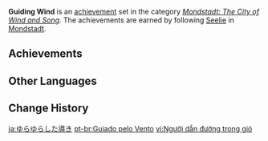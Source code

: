 {{Achievement Set Infobox
|title        = 
|primogems    = {{Achievement/Primogems|Guiding Wind}}
|total        = {{Achievement/Total|Guiding Wind}}
|category     = Mondstadt: The City of Wind and Song
}}
'''Guiding Wind''' is an [[achievement]] set in the category ''[[Mondstadt: The City of Wind and Song]]''. The achievements are earned by following [[Seelie]] in [[Mondstadt]].

==Achievements==
{{Achievements by Category Table|Guiding Wind}}
<!--
==Notes==

==Trivia==
-->
==Other Languages==
{{Other Languages
|en      = Guiding Wind
|zhs     = 风中引路人
|zhs_rm  = Fēngzhōng Yǐnlùrén
|zht     = 風中引路人
|zht_rm  = Fēngzhōng Yǐnlùrén
|zh_tl   = Guide in the Wind
|ja      = ゆらゆらした導き
|ja_rm   = Yurayura Shita Michibiki
|ja_tl   = Swaying Guidance
|ko      = 바람 속 길잡이
|ko_rm   = Baram Sok Giljap'i
|ko_tl   = Guide in the Wind
|es      = Guiado por el viento
|es_tl   = Guided By the Wind
|fr      = {{MC|m=Guidé|f=Guidée}} par le vent
|fr_tl   = {{MC|Guided|mf=1}} by the Wind
|ru      = Направляющий ветер
|ru_tl   = Guiding Wind
|th      = สายลมที่ชี้นำ
|th_rm   = 
|th_tl   = 
|vi      = Người dẫn đường trong gió
|vi_tl   = Guide in the Wind
|de      = Vom Wind geführt
|de_tl   = Guided by the Wind
|id      = Angin Pemandu
|id_tl   = Wind Guider
|pt      = Guiado pelo Vento
|pt_tl   = 
|tr      = Rehber Rüzgar
|tr_tl   = 
|it      = Guidati dal vento
|it_tl   = 
}}

==Change History==
{{Change History|1.0}}
<!--
==References==
{{Reflist}}
-->

[[ja:ゆらゆらした導き]]
[[pt-br:Guiado pelo Vento]]
[[vi:Người dẫn đường trong gió]]